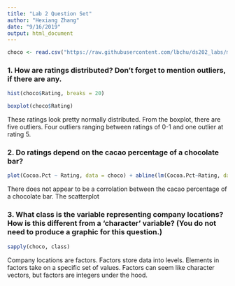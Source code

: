 ```yaml
---
title: "Lab 2 Question Set"
author: "Hexiang Zhang"
date: "9/16/2019"
output: html_document
---
```


```r

choco <- read.csv("https://raw.githubusercontent.com/lbchu/ds202_labs/master/choco.csv")

```

### 1. How are ratings distributed? Don’t forget to mention outliers, if there are any.

```r

hist(choco$Rating, breaks = 20)

boxplot(choco$Rating)

```
   
These ratings look pretty normally distributed. From the boxplot, there are five outliers. Four outliers ranging between ratings of 0-1 and one outlier at rating 5.  

### 2. Do ratings depend on the cacao percentage of a chocolate bar?

```r

plot(Cocoa.Pct ~ Rating, data = choco) + abline(lm(Cocoa.Pct~Rating, data=choco))

```

   There does not appear to be a corrolation between the cacao percentage of a chocolate bar. The scatterplot  

### 3. What class is the variable representing company locations? How is this different from a ‘character’ variable? (You do not need to produce a graphic for this question.)

```r

sapply(choco, class)

```

Company locations are factors. Factors store data into levels. Elements in factors take on a specific set of values. Factors can seem like character vectors, but factors are integers under the hood. 